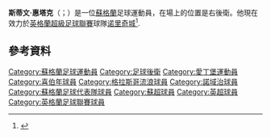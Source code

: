 {{noteTA|G1=足球|G2=英超|G3=SPL
|T=zh-hans:斯蒂文·惠塔克;zh-hk:斯蒂文·韋迪卡;
|1=zh-hans:惠塔克; zh-hk:韋迪卡;
}}

{{Infobox football biography
| name           = 斯蒂文·惠塔克<br />Steven Whittaker
| image          = Steven Whittaker 2.jpg
| image_size     = 200
| caption        = Whittaker playing for [[Scotland_national_football_team|Scotland]] in 2011
| fullname       = Steven Gordon Whittaker<ref name="SFReview 28">{{Cite book
 | title = The Bell's Scottish Football Review 2005.06
 | year = 2005
 | publisher = Cre8 Publishing
 | isbn = 978-0-95485-561-1
 | page = 28 }}</ref>
| birth_date     = {{Birth date and age|1984|6|16|df=y}}
| birth_place    = 蘇格蘭[[爱丁堡|爱丁堡]]
| height         = {{convert|1.85|m|ftin|abbr=on}}
| position       = [[後衛_(足球)#邊後衛|右後衛]]
| currentclub    = [[诺里奇城足球俱乐部|诺里奇城]]
| clubnumber     = 2
| youthyears1    = 2000–2002
| youthclubs1    = [[希伯尼安足球俱乐部|希伯尼安]]
| years1         = 2002–2007
| clubs1         = [[希伯尼安足球俱乐部|希伯尼安]]
| caps1          = 140
| goals1         = 4
| years2         = 2007–2012
| clubs2         = [[流浪者足球俱乐部|流浪者]]
| caps2          = 150
| goals2         = 19
| years3         = 2012–
| clubs3         = [[诺里奇城足球俱乐部|诺里奇城]]
| caps3          = 78
| goals3         = 5
| nationalyears1 = 2004–2006
| nationalteam1  = [[蘇格蘭21歲以下足球代表隊|蘇格蘭U21]]
| nationalcaps1  = 18
| nationalgoals1 = 1
| nationalgoals2 = 0
| nationalyears3 = 2009–
| nationalteam3  = [[蘇格蘭足球代表隊|蘇格蘭]]
| nationalcaps3  = 31
| nationalgoals3 = 0
| pcupdate       = 16 August 2015
| ntupdate       = 26 March 2015
}}

'''斯蒂文·惠塔克'''（{{lang-en|Steven Whittaker}}；{{bd|1984年|6月16日}}）是一位[[蘇格蘭|蘇格蘭]]足球運動員，在場上的位置是右後衛。他現在效力於[[英格蘭超級足球聯賽|英格蘭超級足球聯賽]]球隊[[诺里奇城足球俱乐部|诺里奇城]]<ref>{{cite news|url=http://www.canaries.co.uk/page/NewsDetails/0,,10355~2827524,00.html|title=CITY SWOOP FOR WHITTAKER|work=www.canaries.co.uk|publisher=Norwich City FC|date=30 June 2012|accessdate=30 June 2012|deadurl=yes|archiveurl=https://web.archive.org/web/20120703090040/http://www.canaries.co.uk/page/NewsDetails/0,,10355~2827524,00.html|archivedate=2012年7月3日}}</ref>.

==參考資料==
{{Reflist}}

{{DEFAULTSORT:Whittaker, Steven}}
[[Category:蘇格蘭足球運動員|Category:蘇格蘭足球運動員]]
[[Category:足球後衛|Category:足球後衛]]
[[Category:愛丁堡運動員|Category:愛丁堡運動員]]
[[Category:喜伯年球員|Category:喜伯年球員]]
[[Category:格拉斯哥流浪球員|Category:格拉斯哥流浪球員]]
[[Category:諾域治球員|Category:諾域治球員]]
[[Category:蘇格蘭足球代表隊球員|Category:蘇格蘭足球代表隊球員]]
[[Category:蘇超球員|Category:蘇超球員]]
[[Category:英超球員|Category:英超球員]]
[[Category:英格蘭足球聯賽球員|Category:英格蘭足球聯賽球員]]